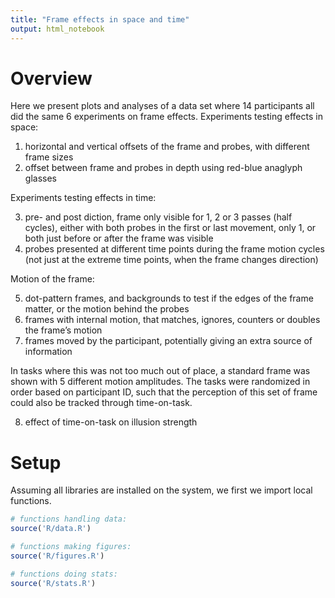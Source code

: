 ```yaml
---
title: "Frame effects in space and time"
output: html_notebook
---
```


# Overview

Here we present plots and analyses of a data set where 14 participants all did the same 6 experiments on frame effects. 
Experiments testing effects in space:

1. horizontal and vertical offsets of the frame and probes, with different frame sizes
2. offset between frame and probes in depth using red-blue anaglyph glasses

Experiments testing effects in time:

3. pre- and post diction, frame only visible for 1, 2 or 3 passes (half cycles), either with both probes in the first or last movement, only 1, or both just before or after the frame was visible
4. probes presented at different time points during the frame motion cycles (not just at the extreme time points, when the frame changes direction)

Motion of the frame:

5. dot-pattern frames, and backgrounds to test if the edges of the frame matter, or the motion behind the probes
6. frames with internal motion, that matches, ignores, counters or doubles the frame's motion
7. frames moved by the participant, potentially giving an extra source of information

In tasks where this was not too much out of place, a standard frame was shown with 5 different motion amplitudes. The tasks were randomized in order based on participant ID, such that the perception of this set of frame could also be tracked through time-on-task.

8. effect of time-on-task on illusion strength

# Setup

Assuming all libraries are installed on the system, we first we import local functions.

```r

# functions handling data:
source('R/data.R')

# functions making figures:
source('R/figures.R')

# functions doing stats:
source('R/stats.R')

```

